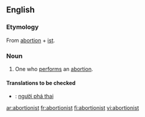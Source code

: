 ==English==

===Etymology===
From [[abortion]] + [[ist]].

===Noun===
{{en-noun}}

# One who [[perform]]s an [[abortion]].

====Translations to be checked====
{{checktrans}}
*{{ttbc|Vietnamese}}: [[người phá thai]]

[[ar:abortionist]]
[[fr:abortionist]]
[[fi:abortionist]]
[[vi:abortionist]]